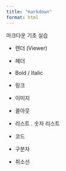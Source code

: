 ```yaml
---
title: "markdown"
format: html
---
```


마크다운 기초 실습

- 렌더 (Viewer)

- 헤더
- Bold / Italic
- 링크
- 이미지
- 콜아웃 
- 리스트 . 숫자 리스트
- 코드
- 구분자
- 취소선

